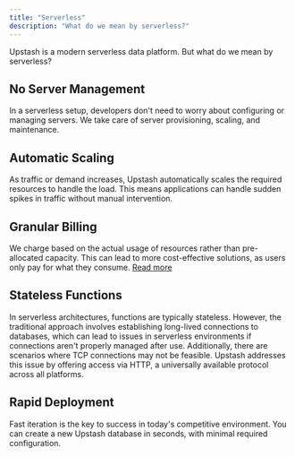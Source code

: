 ```yaml
---
title: "Serverless"
description: "What do we mean by serverless?"
---
```


Upstash is a modern serverless data platform. But what do we mean by serverless?

## No Server Management

In a serverless setup, developers don't need to worry about configuring or managing servers. We take care of server provisioning, scaling, and maintenance.

## Automatic Scaling

As traffic or demand increases, Upstash automatically scales the required resources to handle the load. This means applications can handle sudden spikes in traffic without manual intervention.

## Granular Billing

We charge based on the actual usage of resources rather than pre-allocated capacity. This can lead to more cost-effective solutions, as users only pay for what they consume. [Read more](/common/concepts/scale-to-zero)

## Stateless Functions

In serverless architectures, functions are typically stateless. However, the traditional approach involves establishing long-lived connections to databases, which can lead to issues in serverless environments if connections aren't properly managed after use. Additionally, there are scenarios where TCP connections may not be feasible. Upstash addresses this issue by offering access via HTTP, a universally available protocol across all platforms.

## Rapid Deployment

Fast iteration is the key to success in today's competitive environment. You can create a new Upstash database in seconds, with minimal required configuration.
